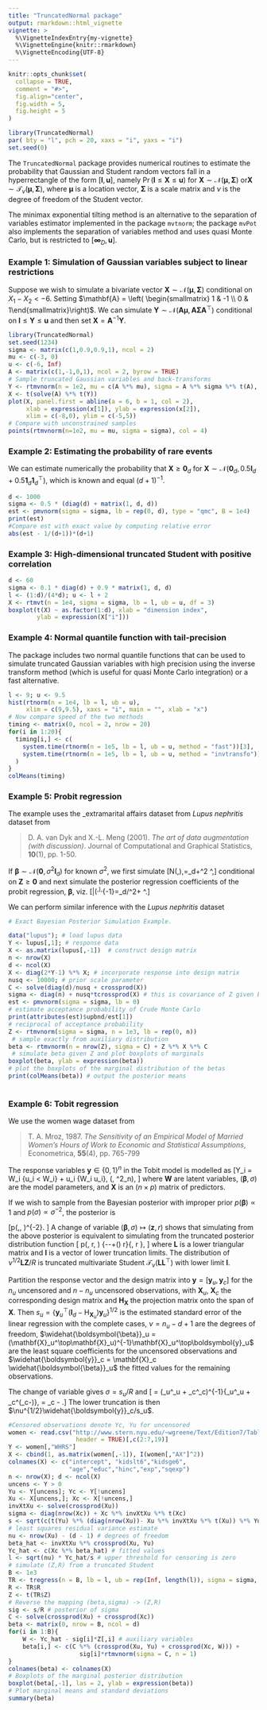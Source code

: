 ```yaml
---
title: "TruncatedNormal package"
output: rmarkdown::html_vignette
vignette: >
  %\VignetteIndexEntry{my-vignette}
  %\VignetteEngine{knitr::rmarkdown}
  %\VignetteEncoding{UTF-8}
---
```


```r
knitr::opts_chunk$set(
  collapse = TRUE,
  comment = "#>",
  fig.align="center", 
  fig.width = 5, 
  fig.height = 5
)
```

```r
library(TruncatedNormal)
par( bty = "l", pch = 20, xaxs = "i", yaxs = "i")
set.seed(0)
```

The `TruncatedNormal` package provides numerical routines to estimate the  probability that Gaussian and Student random vectors fall in a hyperrectangle of the form $[\boldsymbol{l}, \boldsymbol{u}]$, namely $\Pr(\boldsymbol{l} \leq \boldsymbol{X} \leq \boldsymbol{u})$ for $\boldsymbol{X} \sim \mathcal{N}(\boldsymbol{\mu}, \boldsymbol{\Sigma})$ or$\boldsymbol{X} \sim \mathcal{T}_{\nu}(\boldsymbol{\mu}, \boldsymbol{\Sigma})$, where $\boldsymbol{\mu}$ is a location vector, $\boldsymbol{\Sigma}$ is a scale matrix and $\nu$ is the degree of freedom of the Student vector.

The minimax exponential tilting method is an alternative to the separation of variables estimator implemented in the package `mvtnorm`; the package `mvPot` also implements the separation of variables method and uses quasi Monte Carlo, but is restricted to  $[\boldsymbol{\infty}_D, \boldsymbol{u}]$. 

### Example 1: Simulation of Gaussian variables subject to linear restrictions

Suppose we wish to simulate a bivariate vector $\boldsymbol{X} \sim \mathcal{N}(\boldsymbol{\mu}, \boldsymbol{\Sigma})$ conditional on $X_1-X_2 < -6$. Setting $\mathbf{A} = \left( \begin{smallmatrix} 1 & -1 \\ 0 & 1\end{smallmatrix}\right)$. We can simulate $\boldsymbol{Y} \sim \mathcal{N}(\mathbf{A}\boldsymbol{\mu},\mathbf{A}\boldsymbol{\Sigma}\mathbf{A}^\top)$ conditional on $\boldsymbol{l} \leq \boldsymbol{Y} \leq \boldsymbol{u}$ and then set $\boldsymbol{X} = \mathbf{A}^{-1}\boldsymbol{Y}$.

```r
library(TruncatedNormal)
set.seed(1234)
sigma <- matrix(c(1,0.9,0.9,1), ncol = 2)
mu <- c(-3, 0)
u <- c(-6, Inf)
A <- matrix(c(1,-1,0,1), ncol = 2, byrow = TRUE)
# Sample truncated Gaussian variables and back-transforms
Y <- rtmvnorm(n = 1e2, mu = c(A %*% mu), sigma = A %*% sigma %*% t(A), ub = u)
X <- t(solve(A) %*% t(Y))
plot(X, panel.first = abline(a = 6, b = 1, col = 2),
     xlab = expression(x[1]), ylab = expression(x[2]), 
     xlim = c(-8,0), ylim = c(-5,5))
# Compare with unconstrained samples
points(rtmvnorm(n=1e2, mu = mu, sigma = sigma), col = 4) 
```

### Example 2: Estimating the probability of rare events

We can estimate numerically the probability that $\boldsymbol{X} \geq \boldsymbol{0}_d$ for $\boldsymbol{X} \sim \mathcal{N}(\boldsymbol{0}_d, 0.5\mathbf{I}_d + 0.5\mathbf{1}_d\mathbf{1}_d^\top)$, which is known and equal $(d+1)^{-1}$.

```r
d <- 1000
sigma <- 0.5 * (diag(d) + matrix(1, d, d))
est <- pmvnorm(sigma = sigma, lb = rep(0, d), type = "qmc", B = 1e4)
print(est)
#Compare est with exact value by computing relative error
abs(est - 1/(d+1))*(d+1)


```

### Example 3: High-dimensional truncated Student with positive correlation

```r
d <- 60
sigma <- 0.1 * diag(d) + 0.9 * matrix(1, d, d)
l <- (1:d)/(4*d); u <- l + 2
X <- rtmvt(n = 1e4, sigma = sigma, lb = l, ub = u, df = 3)
boxplot(t(X) ~ as.factor(1:d), xlab = "dimension index", 
        ylab = expression(X["i"]))

```

### Example 4: Normal quantile function with tail-precision

The package includes two normal quantile functions that can be used to simulate truncated Gaussian variables with high precision using the inverse transform method (which is useful for quasi Monte Carlo integration) or a fast alternative.

```r
l <- 9; u <- 9.5
hist(rtnorm(n = 1e4, lb = l, ub = u), 
     xlim = c(9,9.5), xaxs = "i", main = "", xlab = "x")
# Now compare speed of the two methods
timing <- matrix(0, ncol = 2, nrow = 20)
for(i in 1:20){
  timing[i,] <- c(
    system.time(rtnorm(n = 1e5, lb = l, ub = u, method = "fast"))[3],
    system.time(rtnorm(n = 1e5, lb = l, ub = u, method = "invtransfo"))[3]
  )
}
colMeans(timing)
```

### Example 5: Probit regression

The example uses the _extramarital affairs dataset from _Lupus nephritis_ dataset from 

> D. A. van Dyk and X.-L. Meng (2001). *The art of data augmentation (with discussion)*. Journal of Computational and Graphical Statistics, **10**(1), pp. 1-50.


If $\boldsymbol{\beta}\sim \mathcal{N}(\mathbf{0},\sigma^2 \mathbf{I}_d)$ for known $\sigma^2$, we first simulate
\[\mathbf{Z}\sim N(\mathbf{0},\boldsymbol{\Sigma}),\qquad \boldsymbol{\Sigma}=\mathbf{I}_d+\sigma^2 \mathbf{X X}^\top,\]
conditional on $\mathbf{Z}\geq \mathbf{0}$ and next simulate the
posterior regression coefficients of the probit regression, $\boldsymbol{\beta}$, viz.
\[\boldsymbol{\beta}|\mathbf{Z}\sim \mathcal{N}(\mathbf{C X}^\top \mathbf{Z},\mathbf{C}),\qquad  \mathbf{C}^{-1}=\mathbf{I}_d/\sigma^2+ \mathbf{X}^\top\mathbf{X}.\]



We can perform similar inference with the _Lupus nephritis_ dataset

```r
# Exact Bayesian Posterior Simulation Example.

data("lupus"); # load lupus data
Y <- lupus[,1]; # response data
X <- as.matrix(lupus[,-1])  # construct design matrix
n <- nrow(X)
d <- ncol(X)
X <- diag(2*Y-1) %*% X; # incorporate response into design matrix
nusq <- 10000; # prior scale parameter
C <- solve(diag(d)/nusq + crossprod(X))
sigma <- diag(n) + nusq*tcrossprod(X) # this is covariance of Z given beta
est <- pmvnorm(sigma = sigma, lb = 0) 
# estimate acceptance probability of Crude Monte Carlo
print(attributes(est)$upbnd/est[1])
# reciprocal of acceptance probability
Z <- rtmvnorm(sigma = sigma, n = 1e3, lb = rep(0, n))
 # sample exactly from auxiliary distribution
beta <- rtmvnorm(n = nrow(Z), sigma = C) + Z %*% X %*% C
 # simulate beta given Z and plot boxplots of marginals
boxplot(beta, ylab = expression(beta))
# plot the boxplots of the marginal distribution of the betas
print(colMeans(beta)) # output the posterior means
 
```

### Example 6: Tobit regression

We use the women wage dataset from 

> T. A. Mroz, 1987. *The Sensitivity of an Empirical Model of Married Women's Hours of Work to Economic and Statistical Assumptions*, Econometrica, **55**(4), pp. 765-799
  
The response variables $\boldsymbol{y} \in \{0,1\}^n$ in the Tobit model is modelled as
\[Y_i = W_i \mathrm{I}\{u_i < W_i\} + u_i \mathrm{I}\{W_i \leq u_i\}, \qquad \boldsymbol{W} \sim \mathcal{N}(\mathbf{X}\boldsymbol{\beta}, \sigma^2\mathbf{I}_n),
\]
where $\boldsymbol{W}$ are latent variables, $(\boldsymbol{\beta}, \sigma)$ are the model parameters,
and $\mathbf{X}$ is an $(n \times p)$ matrix of predictors. 

If we wish to sample from the Bayesian posterior with improper prior $p(\boldsymbol{\beta}) \propto 1$ and  $p(\sigma) \propto \sigma^{-2}$,  the posterior is

\[p(\boldsymbol{\beta},\sigma \mid \boldsymbol{y}, \mathbf{X})\propto \sigma^{-2}\exp\left[-\sum_{i:y_i>u_i}\left\{\frac{(y_i-\mathbf{x}_i^\top\beta)^2}{2\sigma^2}+\log(\sigma)\right\}+\sum_{i: y_i=u_i}\log\left\{\Phi\left( \frac{u_i-\mathbf{x}_i^\top\beta}{\sigma}\right)\right\}\right]. \]
A change of variable $(\boldsymbol{\beta}, \sigma) \mapsto (\boldsymbol{z}, r)$ shows that simulating from the
 above posterior is equivalent to simulating from the truncated posterior distribution function
\[ p(\mathbf{z}, r\mid \boldsymbol{y}, \mathbf{X})\propto
 \exp\left\{-\frac{\mathbf{z}^\top\mathbf{z}}{2}-\frac{r^2}{2}+(\nu-1)\ln
 r\right\}\mathrm{I}\{\sqrt{\nu}\, \mathbf{L}\mathbf{z}\geq r \mathbf{ l}\}, \]
where $\mathbf{L}$ is a lower triangular matrix and $\mathbf{l}$ is a vector of lower truncation limits. The distribution of $\nu^{1/2} \mathbf{LZ}/R$ is  truncated multivariate Student  $\mathcal{T}_{\nu}(\mathbf{LL}^\top)$ with lower limit $\mathbf{l}$. 

Partition the response vector and the design matrix into $\boldsymbol{y} = [\boldsymbol{y}_u, \boldsymbol{y}_c]$ for the $n_u$ uncensored and $n-n_u$ uncensored observations, with $\mathbf{X}_u$, $\mathbf{X}_c$ the corresponding design matrix and $\mathbf{H}_{\mathbf{X}}$ the projection matrix onto the span of $\mathbf{X}$. Then 
$s_u = \{\boldsymbol{y}_u^\top(\mathbf{I}_d -\mathrm{H}_{\mathbf{X}_u})\boldsymbol{y}_u\}^{1/2}$ is the estimated standard error of the linear regression with the complete cases, $\nu = n_u-d+1$ are the degrees of freedom, $\widehat{\boldsymbol{\beta}}_u = (\mathbf{X}_u^\top\mathbf{X}_u)^{-1}\mathbf{X}_u^\top\boldsymbol{y}_u$ are the least square coefficients for the uncensored observations and $\widehat{\boldsymbol{y}}_c = \mathbf{X}_c \widehat{\boldsymbol{\beta}}_u$ the fitted values for the remaining observations. 

The change of variable gives $\sigma =s_u/R$ and 
\[\boldsymbol{\beta} = (\mathbf{X}_u^\top\mathbf{X}_u + \mathbf{X}_c^\top\mathbf{X}_c)^{-1}\left\{\mathbf{X}_u^\top\boldsymbol{y}_u + \mathbf{X}_c^\top(\widehat{\boldsymbol{y}}_c-\sigma\boldsymbol{Z})\right\}, \qquad \boldsymbol{W} = \widehat{\boldsymbol{y}}_c - \sigma\boldsymbol{Z}.\]
The lower truncation is then $\nu^{1/2}\widehat{\boldsymbol{y}}_c/s_u$.


```r

#Censored observations denote Yc, Yu for uncensored
women <- read.csv("http://www.stern.nyu.edu/~wgreene/Text/Edition7/TableF5-1.csv", 
                   header = TRUE)[,c(2:7,19)]
Y <- women[,"WHRS"]
X <- cbind(1, as.matrix(women[,-1]), I(women[,"AX"]^2))
colnames(X) <- c("intercept", "kidslt6","kidsge6",
                 "age","educ","hinc","exp","sqexp")
n <- nrow(X); d <- ncol(X)
uncens <- Y > 0
Yu <- Y[uncens]; Yc <- Y[!uncens]
Xu <- X[uncens,]; Xc <- X[!uncens,]
invXtXu <- solve(crossprod(Xu))
sigma <- diag(nrow(Xc)) + Xc %*% invXtXu %*% t(Xc)
s <- sqrt(c(t(Yu) %*% (diag(nrow(Xu))- Xu %*% invXtXu %*% t(Xu)) %*% Yu))
# least squares residual variance estimate
nu <- nrow(Xu) - (d - 1) # degrees of freedom
beta_hat <- invXtXu %*% crossprod(Xu, Yu)
Yc_hat <- c(Xc %*% beta_hat) # fitted values
l <- sqrt(nu) * Yc_hat/s # upper threshold for censoring is zero
# simulate (Z,R) from a truncated Student
B <- 1e3
TR <- tregress(n = B, lb = l, ub = rep(Inf, length(l)), sigma = sigma, df = nu)
R <- TR$R
Z <- t(TR$Z)
# Reverse the mapping (beta,sigma) -> (Z,R) 
sig <- s/R # posterior of sigma
C <- solve(crossprod(Xu) + crossprod(Xc))
beta <- matrix(0, nrow = B, ncol = d)
for(i in 1:B){
    W <- Yc_hat - sig[i]*Z[,i] # auxiliary variables
    beta[i,] <- c(C %*% (crossprod(Xu, Yu) + crossprod(Xc, W))) + 
                    sig[i]*rtmvnorm(sigma = C, n = 1)
}
colnames(beta) <- colnames(X)
# Boxplots of the marginal posterior distribution
boxplot(beta[,-1], las = 2, ylab = expression(beta))
# Plot marginal means and standard deviations
summary(beta)
```